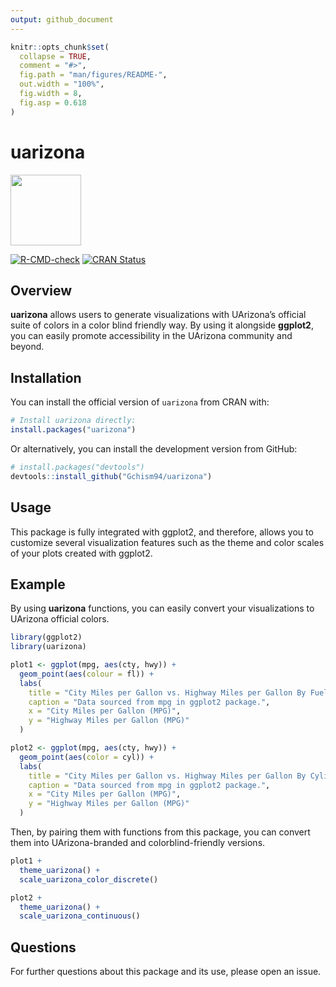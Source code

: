 ```yaml
---
output: github_document
---
```


```r
knitr::opts_chunk$set(
  collapse = TRUE,
  comment = "#>",
  fig.path = "man/figures/README-",
  out.width = "100%",
  fig.width = 8,
  fig.asp = 0.618
)
```

# uarizona

<a href="https://Gchism94.github.io/uarizona/">![](man/figures/logo.png){align="right" height="113"}</a>

<!-- badges: start -->

[![R-CMD-check](https://github.com/Gchism94/uarizona/actions/workflows/R-CMD-check.yaml/badge.svg)](https://github.com/Gchism94/uarizona/actions/workflows/R-CMD-check.yaml){.pkgdown-devel} [![CRAN Status](https://www.r-pkg.org/badges/version/uarizona)](https://cran.r-project.org/package=uarizona){.pkgdown-release}

<!-- badges: end -->

## Overview

**uarizona** allows users to generate visualizations with UArizona's official suite of colors in a color blind friendly way. By using it alongside **ggplot2**, you can easily promote accessibility in the UArizona community and beyond.

## Installation

You can install the official version of `uarizona` from CRAN with:

``` r
# Install uarizona directly:
install.packages("uarizona")
```

Or alternatively, you can install the development version from GitHub:

``` r
# install.packages("devtools")
devtools::install_github("Gchism94/uarizona")
```

## Usage

This package is fully integrated with ggplot2, and therefore, allows you to customize several visualization features such as the theme and color scales of your plots created with ggplot2.

## Example

By using **uarizona** functions, you can easily convert your visualizations to UArizona official colors.

```r
library(ggplot2)
library(uarizona)

plot1 <- ggplot(mpg, aes(cty, hwy)) +
  geom_point(aes(colour = fl)) +
  labs(
    title = "City Miles per Gallon vs. Highway Miles per Gallon By Fuel Type",
    caption = "Data sourced from mpg in ggplot2 package.",
    x = "City Miles per Gallon (MPG)", 
    y = "Highway Miles per Gallon (MPG)"
  )

plot2 <- ggplot(mpg, aes(cty, hwy)) +
  geom_point(aes(color = cyl)) +
  labs(
    title = "City Miles per Gallon vs. Highway Miles per Gallon By Cylinders", 
    caption = "Data sourced from mpg in ggplot2 package.", 
    x = "City Miles per Gallon (MPG)", 
    y = "Highway Miles per Gallon (MPG)"
  )
```

Then, by pairing them with functions from this package, you can convert them into UArizona-branded and colorblind-friendly versions.

```r
plot1 +
  theme_uarizona() +
  scale_uarizona_color_discrete()

plot2 +
  theme_uarizona() +
  scale_uarizona_continuous()
```

## Questions

For further questions about this package and its use, please open an issue.
